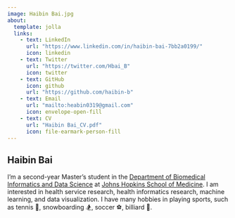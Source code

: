 ```yaml
---
image: Haibin Bai.jpg
about:
  template: jolla
  links:
    - text: LinkedIn
      url: "https://www.linkedin.com/in/haibin-bai-7bb2a0199/"
      icon: linkedin
    - text: Twitter
      url: "https://twitter.com/Hbai_B"
      icon: twitter
    - text: GitHub
      icon: github
      url: "https://github.com/haibin-b"
    - text: Email
      url: "mailto:heabin0319@gmail.com"
      icon: envelope-open-fill
    - text: CV
      url: "Haibin Bai_CV.pdf"
      icon: file-earmark-person-fill
---
```

::: {.column-page}

# Haibin Bai

I’m a second-year Master's student in the [Department of Biomedical Informatics and Data Science](http://dhsi.med.jhmi.edu/) 
at [Johns Hopkins School of Medicine](https://www.hopkinsmedicine.org/som/). I am interested in health service research, 
health informatics research, machine learning, and data visualization. I have many hobbies in playing sports, 
such as tennis 🎾, snowboarding 🏂, soccer ⚽️, billiard 🎱.

:::